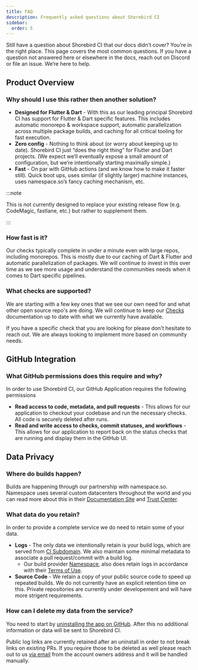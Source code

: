 ```yaml
---
title: FAQ
description: Frequently asked questions about Shorebird CI
sidebar:
  order: 5
---
```


Still have a question about Shorebird CI that our docs didn’t cover? You’re in
the right place. This page covers the most common questions. If you have a
question not answered here or elsewhere in the docs, reach out on Discord or
file an issue. We’re here to help.

## Product Overview

### Why should I use this rather then another solution?

- **Designed for Flutter & Dart** - With this as our leading principal Shorebird
  CI has support for Flutter & Dart specific features. This includes automatic
  monorepo & workspace support, automatic parallelization across multiple
  package builds, and caching for all critical tooling for fast execution.
- **Zero config** - Nothing to think about (or worry about keeping up to date).
  Shorebird CI just “does the right thing” for Flutter and Dart projects. (We
  expect we’ll eventually expose a small amount of configuration, but we’re
  intentionally starting maximally simple.)
- **Fast** - On par with GitHub actions (and we know how to make it faster
  still). Quick boot ups, uses similar (if slightly larger) machine instances,
  uses namespace.so’s fancy caching mechanism, etc.

:::note

This is not currently designed to replace your existing release flow (e.g.
CodeMagic, fastlane, etc.) but rather to supplement them.

:::

### How fast is it?

Our checks typically complete in under a minute even with large repos, including
monorepos. This is mostly due to our caching of Dart & Flutter and automatic
parallelization of packages. We will continue to invest in this over time as we
see more usage and understand the communities needs when it comes to Dart
specific pipelines.

### What checks are supported?

We are starting with a few key ones that we see our own need for and what other
open source repo's are doing. We will continue to keep our [Checks](/ci/checks/)
documentation up to date with what we currently have available.

If you have a specific check that you are looking for please don't hesitate to
reach out. We are always looking to implement more based on community needs.

## GitHub Integration

### What GitHub permissions does this require and why?

In order to use Shorebird CI, our GitHub Application requires the following
permissions

- **Read access to code, metadata, and pull requests** - This allows for our
  application to checkout your codebase and run the necessary checks. All code
  is securely deleted after runs.
- **Read and write access to checks, commit statuses, and workflows** - This
  allows for our application to report back on the status checks that are
  running and display them in the GitHub UI.

## Data Privacy

### Where do builds happen?

Builds are happening through our partnership with namespace.so. Namespace uses
several custom datacenters throughout the world and you can read more about this
in their [Documentation Site](https://namespace.so/docs) and
[Trust Center](https://trust.namespace.so).

### What data do you retain?

In order to provide a complete service we do need to retain some of your data.

- **Logs** - The only data we intentionally retain is your build logs, which are
  served from [CI Subdomain](https://ci.shorebird.dev). We also maintain some
  minimal metadata to associate a pull request/commit with a build log.
  - Our build provider [Namespace](https://namespace.so), also does retain logs
    in accordance with their [Terms of Use](https://namespace.so/terms).
- **Source Code** - We retain a copy of your public source code to speed up
  repeated builds. We do not currently have an explicit retention time on this.
  Private repositories are currently under developement and will have more
  strigent requirements.

### How can I delete my data from the service?

You need to start by [uninstalling the app on GitHub](ci/uninstall). After this
no additional information or data will be sent to Shorebird CI.

Public log links are currently retained after an uninstall in order to not break
links on existing PRs. If you require those to be deleted as well please reach
out to us
[via email](mailto:contact@shorebird.dev?subject=CI%20Data%20Delete%20Request)
from the account owners address and it will be handled manually.
